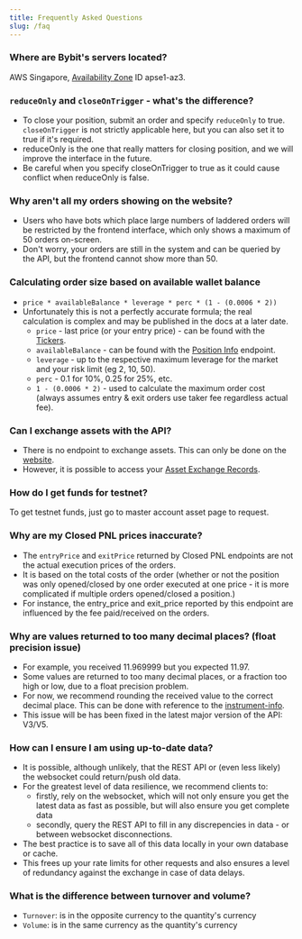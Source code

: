 ```yaml
---
title: Frequently Asked Questions
slug: /faq
---
```


### Where are Bybit's servers located?
AWS Singapore, <a href="https://docs.aws.amazon.com/AWSEC2/latest/UserGuide/using-regions-availability-zones.html#concepts-availability-zones">Availability Zone</a> ID apse1-az3.

### `reduceOnly` and `closeOnTrigger` - what's the difference?
* To close your position, submit an order and specify `reduceOnly` to true. `closeOnTrigger` is not strictly applicable here, but you can also set it to true if it's required.
* reduceOnly is the one that really matters for closing position, and we will improve the interface in the future.
* Be careful when you specify closeOnTrigger to true as it could cause conflict when reduceOnly is false.

### Why aren't all my orders showing on the website?
* Users who have bots which place large numbers of laddered orders will be restricted by the frontend interface, which only shows a maximum of 50 orders on-screen.
* Don't worry, your orders are still in the system and can be queried by the API, but the frontend cannot show more than 50.

### Calculating order size based on available wallet balance
* `price * availableBalance * leverage * perc * (1 - (0.0006 * 2))`
* Unfortunately this is not a perfectly accurate formula; the real calculation is complex and may be published in the docs at a later date.
    * `price` - last price (or your entry price) - can be found with the [Tickers](/v5/market/tickers#).
    * `availableBalance` - can be found with the [Position Info](/v5/position#) endpoint.
    * `leverage` - up to the respective maximum leverage for the market and your risk limit (eg 2, 10, 50).
    * `perc` - 0.1 for 10%, 0.25 for 25%, etc.
    * `1 - (0.0006 * 2)` - used to calculate the maximum order cost (always assumes entry & exit orders use taker fee regardless actual fee).

### Can I exchange assets with the API?
* There is no endpoint to exchange assets. This can only be done on the <a href="https://www.bybit.com/app/assets/assets-exchange">website</a>.
* However, it is possible to access your [Asset Exchange Records](/v5/asset/exchange#).

### How do I get funds for testnet?
To get testnet funds, just go to master account asset page to request.

### Why are my Closed PNL prices inaccurate?
* The `entryPrice` and `exitPrice` returned by Closed PNL endpoints are not the actual execution prices of the orders.
* It is based on the total costs of the order
(whether or not the position was only opened/closed by one order executed at one price - it is more complicated if multiple orders opened/closed a position.)
* For instance, the entry_price and exit_price reported by this endpoint are influenced by the fee paid/received on the orders.

### Why are values returned to too many decimal places? (float precision issue)
* For example, you received 11.969999 but you expected 11.97.
* Some values are returned to too many decimal places, or a fraction too high or low, due to a float precision problem.
* For now, we recommend rounding the received value to the correct decimal place. This can be done with reference to the [instrument-info](/v5/market/instrument#).
* This issue will be has been fixed in the latest major version of the API: V3/V5.

### How can I ensure I am using up-to-date data?
* It is possible, although unlikely, that the REST API or (even less likely) the websocket could return/push old data.
* For the greatest level of data resilience, we recommend clients to:
    * firstly, rely on the websocket, which will not only ensure you get the latest data as fast as possible, but will also ensure you get complete data
    * secondly, query the REST API to fill in any discrepencies in data - or between websocket disconnections.
* The best practice is to save all of this data locally in your own database or cache.
* This frees up your rate limits for other requests and also ensures a level of redundancy against the exchange in case of data delays.

### What is the difference between turnover and volume?
* `Turnover`: is in the opposite currency to the quantity's currency
* `Volume`: is in the same currency as the quantity's currency